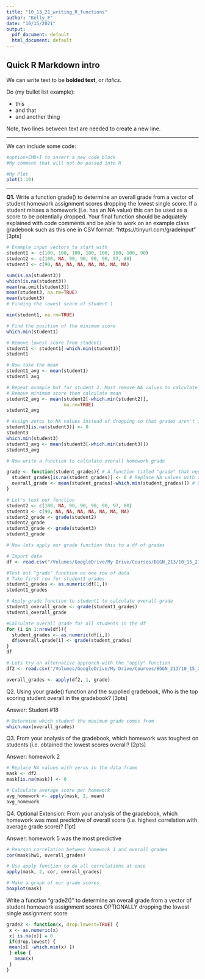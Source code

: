 ```yaml
---
title: "10_13_21_writing_R_functions"
author: "Kelly_F"
date: "10/15/2021"
output:
  pdf_document: default
  html_document: default
---
```


## Quick R Markdown intro

We can write text to be **bolded text**, or *italics*. 

Do (my bullet list example): 

- this
- and that
- and another thing

Note, two lines between text are needed to create a new line. 

--- 

We can include some code: 
```r
#option+CMD+I to insert a new code block
#My comment that will not be passed into R

#My Plot
plot(1:10)
```

---
**Q1.** Write a function grade() to determine an overall grade from a vector of student homework assignment scores dropping the lowest single score. If a student misses a homework (i.e. has an NA value) this can be used as a score to be potentially dropped. Your final function should be adquately explained with code comments and be able to work on an example class gradebook such as this one in CSV format: “https://tinyurl.com/gradeinput” [3pts]

```r
# Example input vectors to start with
student1 <- c(100, 100, 100, 100, 100, 100, 100, 90)
student2 <- c(100, NA, 90, 90, 90, 90, 97, 80)
student3 <- c(90, NA, NA, NA, NA, NA, NA, NA)

sum(is.na(student3))
which(is.na(student3))
mean(na.omit[student3])
mean(student3, na.rm=TRUE)
mean(student3)
# Finding the lowest score of student 1
```


```r
min(student1, na.rm=TRUE)

# Find the position of the minimum score
which.min(student1)

# Remove lowest score from student1
student1 <- student1[-which.min(student1)]
student1

# Now take the mean
student1_avg <- mean(student1)
student1_avg

# Repeat example but for student 2. Must remove NA values to calculate mean
# Remove minimum score then calculate mean
student2_avg <- mean(student2[-which.min(student2)],
                     na.rm=TRUE)
student2_avg

# Assign zeros to NA values instead of dropping so that grades aren't inflated. Can then treat zero as a low score to be dropped prior to calculating average
student3[is.na(student3)] <- 0
student3
which.min(student3)
student3_avg <- mean(student3[-which.min(student3)])
student3_avg 

```
```r

# Now write a function to calculate overall homework grade 

grade <- function(student_grades){ # A function titled "grade" that needs a vector of student grade scores as an input
  student_grades[is.na(student_grades)] <- 0 # Replace NA values with zero
  overall_grade <- mean(student_grades[-which.min(student_grades)]) # Drop lowest score and calculate the mean
}

# Let's test our function 
student2 <- c(100, NA, 90, 90, 90, 90, 97, 80)
student3 <- c(90, NA, NA, NA, NA, NA, NA, NA)
student2_grade <- grade(student2)
student2_grade
student3_grade <- grade(student3)
student3_grade
```

```r
# Now lets apply our grade function this to a df of grades 

# Import data
df <- read.csv("/Volumes/GoogleDrive/My Drive/Courses/BGGN_213/10_15_21_writing_functions/student_homework.csv", header=TRUE, row.names=1, sep=",")

#Test out "grade" function on one row of data 
# Take first row for student1 grades
student1_grades <- as.numeric(df[1,])
student1_grades

# Apply grade function to student1 to calculate overall grade 
student1_overall_grade <- grade(student1_grades)
student1_overall_grade

#Calculate overall grade for all students in the df
for (i in 1:nrow(df)){
  student_grades <- as.numeric(df[i,])
  df$overall.grade[i] <- grade(student_grades)
}
df

# Lets try an alternative approach with the "apply" function 
df2 <- read.csv("/Volumes/GoogleDrive/My Drive/Courses/BGGN_213/10_15_21_writing_functions/student_homework.csv", header=TRUE, row.names=1, sep=",")

overall_grades <- apply(df2, 1, grade)

```
Q2. Using your grade() function and the supplied gradebook, Who is the top scoring student overall in the gradebook? [3pts]

Answer: Student #18

```r
# Determine which student the maximum grade comes from
which.max(overall_grades)
```
Q3. From your analysis of the gradebook, which homework was toughest on students (i.e. obtained the lowest scores overall? [2pts]

Answer: homework 2 
```r
# Replace NA values with zeros in the data frame
mask <- df2
mask[is.na(mask)] <- 0 

# Calculate average score per homework 
avg_homework <- apply(mask, 2, mean)
avg_homework

```
Q4. Optional Extension: From your analysis of the gradebook, which homework was most predictive of overall score (i.e. highest correlation with average grade score)? [1pt]

Answer: homework 5 was the most predictive 

```r
# Pearson correlation between homework 1 and overall grades
cor(mask$hw1, overall_grades)

# Use apply function to do all correlations at once
apply(mask, 2, cor, overall_grades)

# Make a graph of our grade scores
boxplot(mask)

```

Write a function "grade2()" to determine an overall grade from a vector of student homework assignment scores OPTIONALLY dropping the lowest single assignment score
```r
grade2 <- function(x, drop.lowest=TRUE) {
 x <- as.numeric(x)
 x[ is.na(x)] = 0
 if(drop.lowest) {
 mean(x[ -which.min(x) ])
 } else {
   mean(x)
 }
}
```

